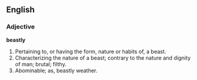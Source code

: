==English==

===Adjective===

'''beastly'''

#Pertaining to, or having the form, nature or habits of, a beast.
#Characterizing the nature of a beast; contrary to the nature and dignity of man; brutal; filthy.
#Abominable; as, beastly weather.